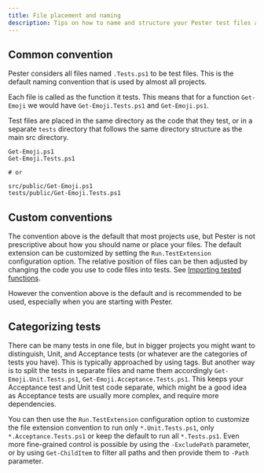 ```yaml
---
title: File placement and naming
description: Tips on how to name and structure your Pester test files and categorize your tets
---
```


## Common convention

Pester considers all files named `.Tests.ps1` to be test files. This is the default naming convention that is used by almost all projects.

Each file is called as the function it tests. This means that for a function `Get-Emoji` we would have `Get-Emoji.Tests.ps1` and `Get-Emoji.ps1`.

Test files are placed in the same directory as the code that they test, or in a separate `tests` directory that follows the same directory structure as the main src directory.

```
Get-Emoji.ps1
Get-Emoji.Tests.ps1

# or

src/public/Get-Emoji.ps1
tests/public/Get-Emoji.Tests.ps1
```

## Custom conventions

The convention above is the default that most projects use, but Pester is not prescriptive about how you should name or place your files. The default extension can be customized by setting the `Run.TestExtension` configuration option. The relative position of files can be then adjusted by changing the code you use to code files into tests. See [Importing tested functions](importing-tested-functions).

However the convention above is the default and is recommended to be used, especially when you are starting with Pester.

## Categorizing tests

There can be many tests in one file, but in bigger projects you might want to distinguish, Unit, and Acceptance tests (or whatever are the categories of tests you have). This is typically approached by using tags. But another way is to split the tests in separate files and name them accordingly `Get-Emoji.Unit.Tests.ps1`, `Get-Emoji.Acceptance.Tests.ps1`. This keeps your Acceptance test and Unit test code separate, which might be a good idea as Acceptance tests are usually more complex, and require more dependencies.

You can then use the `Run.TestExtension` configuration option to customize the file extension convention to run only `*.Unit.Tests.ps1`, only `*.Acceptance.Tests.ps1` or keep the default to run all `*.Tests.ps1`. Even more fine-grained control is possible by using the `-ExcludePath` parameter, or by using `Get-ChildItem` to filter all paths and then provide them to `-Path` parameter.

